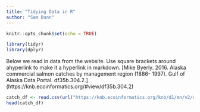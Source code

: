 ```yaml
---
title: "Tidying Data in R"
author: "Sam Dunn"
---
```



```r
knitr::opts_chunk$set(echo = TRUE)

```


```r
library(tidyr)
library(dplyr)
```

Below we read in data from the website. Use square brackets around ahyperlink to make it a hyperlink in markdown. [Mike Byerly. 2016. Alaska commercial salmon catches by management region (1886- 1997). Gulf of Alaska Data Portal. df35b.304.2.] (https://knb.ecoinformatics.org/#view/df35b.304.2)
```r
catch_df <- read.csv(url("https://knb.ecoinformatics.org/knb/d1/mn/v2/object/df35b.302.1",method = "libcurl"),stringsAsFactors = FALSE) #read in data from site
head(catch_df)
```




